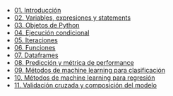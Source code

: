 - [01. Introducción](../2023-06-13-01-introduccion)
- [02. Variables, expresiones y statements](../2023-06-13-02-variables-expresiones-y-statements)
- [03. Objetos de Python](../2023-06-13-03-objetos-de-python)
- [04. Ejecución condicional](../2023-06-13-04-ejecucion-condicional)
- [05. Iteraciones](../2023-06-13-05-iteraciones)
- [06. Funciones](../2023-06-13-06-funciones)
- [07. Dataframes](../2023-06-13-07-dataframes)
- [08. Predicción y métrica de performance](../2023-06-13-08-prediccion-y-metrica-de-performance)
- [09. Métodos de machine learning para clasificación](../2023-06-13-09-metodos-de-machine-learning-para-clasificacion)
- [10. Métodos de machine learning para regresión](../2023-06-13-10-metodos-de-machine-learning-para-regresion)
- [11. Validación cruzada y composición del modelo](../2023-06-13-11-validacion-cruzada-y-composicion-del-modelo)